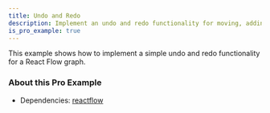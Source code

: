 ```yaml
---
title: Undo and Redo
description: Implement an undo and redo functionality for moving, adding, and deleting nodes and edges
is_pro_example: true
---
```



This example shows how to implement a simple undo and redo functionality for a React Flow graph.

<ProExampleViewer slug="undo-redo" />

### About this Pro Example

- Dependencies: [reactflow](https://www.npmjs.com/package/reactflow)
